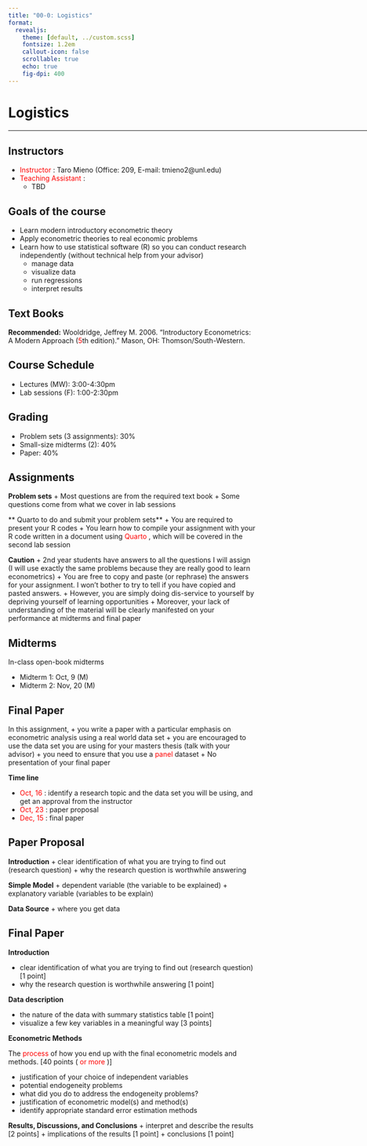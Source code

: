 ```yaml
---
title: "00-0: Logistics"
format: 
  revealjs: 
    theme: [default, ../custom.scss]
    fontsize: 1.2em
    callout-icon: false
    scrollable: true
    echo: true
    fig-dpi: 400
---
```


# Logistics

<html><div style='float:left'></div><hr color='#EB811B' size=1px width=1000px></html>

## Instructors

+ <span style = "color: red;"> Instructor </span>: Taro Mieno (Office: 209, E-mail: tmieno2@unl.edu)
+ <span style = "color: red;"> Teaching Assistant </span>: 
  - TBD

## Goals of the course
+ Learn modern introductory econometric theory
+ Apply econometric theories to real economic problems
+ Learn how to use statistical software (R) so you can conduct research independently (without technical help from your advisor)
  - manage data
  - visualize data
  - run regressions
  - interpret results

## Text Books

**Recommended:** 
Wooldridge, Jeffrey M. 2006. "Introductory Econometrics: A Modern Approach (<span style = "color: red;">5</span>th edition)." Mason, OH: Thomson/South-Western.

## Course Schedule

+ Lectures (MW): 3:00-4:30pm
+ Lab sessions (F): 1:00-2:30pm

## Grading

+ Problem sets (3 assignments): 30% 
+ Small-size midterms  (2): 40% 
+ Paper: 40%


## Assignments
  
**Problem sets** 
+ Most questions are from the required text book
+ Some questions come from what we cover in lab sessions

** Quarto to do and submit your problem sets**
+ You are required to present your R codes
+ You learn how to compile your assignment with your R code written in a document using <span style = "color: red;"> Quarto </span>, which will be covered in the second lab session

**Caution** 
+ 2nd year students have answers to all the questions I will assign (I will use exactly the same problems because they are really good to learn econometrics)
+ You are free to copy and paste (or rephrase) the answers for your assignment. I won't bother to try to tell if you have copied and pasted answers.
+ However, you are simply doing dis-service to yourself by depriving yourself of learning opportunities
+ Moreover, your lack of understanding of the material will be clearly manifested on your performance at midterms and final paper

## Midterms

In-class open-book midterms

+ Midterm 1: Oct, 9 (M)
+ Midterm 2: Nov, 20 (M)


## Final Paper

In this assignment,
  + you write a paper with a particular emphasis on econometric analysis using a real world data set
  + you are encouraged to use the data set you are using for your masters thesis (talk with your advisor)
  + you need to ensure that you use a <span style = "color: red;"> panel </span> dataset
  + No presentation of your final paper

**Time line**

+ <span style = "color: red;"> Oct, 16 </span>: identify a research topic and the data set you will be using, and get an approval from the instructor
+ <span style = "color: red;"> Oct, 23 </span>: paper proposal 
+ <span style = "color: red;"> Dec, 15 </span>: final paper 

## Paper Proposal

**Introduction** 
+ clear identification of what you are trying to find out (research question) 
+ why the research question is worthwhile answering 

**Simple Model** 
+ dependent variable (the variable to be explained)
+ explanatory variable (variables to be explain)

**Data Source** 
+ where you get data

## Final Paper

**Introduction** 

+ clear identification of what you are trying to find out (research question) [1 point]
+ why the research question is worthwhile answering [1 point]

**Data description**

+ the nature of the data with summary statistics table [1 point]
+ visualize a few key variables in a meaningful way [3 points]

**Econometric Methods** 

The <span style = "color: red;"> process </span> of how you end up with the final econometric models and methods. [40 points (<span style = "color: red;"> or more </span>)]

+ justification of your choice of independent variables
+ potential endogeneity problems
+ what did you do to address the endogeneity problems?
+ justification of econometric model(s) and method(s)
+ identify appropriate standard error estimation methods

**Results, Discussions, and Conclusions**
+ interpret and describe the results [2 points]
+ implications of the results [1 point]
+ conclusions [1 point]

